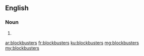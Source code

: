 ==English==

===Noun===
{{head|en|plural}}

# {{plural of|blockbuster|lang=en}}

[[ar:blockbusters]]
[[fr:blockbusters]]
[[ku:blockbusters]]
[[mg:blockbusters]]
[[my:blockbusters]]